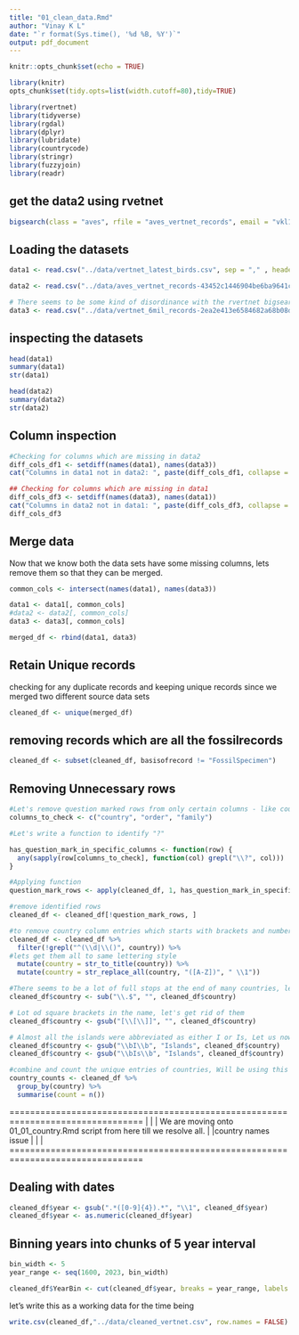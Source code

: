 ```yaml
---
title: "01_clean_data.Rmd"
author: "Vinay K L"
date: "`r format(Sys.time(), '%d %B, %Y')`"
output: pdf_document
---
```


```r
knitr::opts_chunk$set(echo = TRUE)
```

```r
library(knitr)
opts_chunk$set(tidy.opts=list(width.cutoff=80),tidy=TRUE)
```

```r
library(rvertnet)
library(tidyverse)
library(rgdal)
library(dplyr)
library(lubridate)
library(countrycode)
library(stringr)
library(fuzzyjoin)
library(readr)
```

## get the data2 using rvetnet
```r
bigsearch(class = "aves", rfile = "aves_vertnet_records", email = "vkl1@lsu.edu") 
```

## Loading the datasets
```r
data1 <- read.csv("../data/vertnet_latest_birds.csv", sep = "," , header = TRUE)
```

```r
data2 <- read.csv("../data/aves_vertnet_records-43452c1446904be6ba9641c86f891234.tsv", sep = "\t", header = TRUE)
```

```r
# There seems to be some kind of disordinance with the rvertnet bigsearch - third request produced larger dataset - let's try and see how it pans out. 
data3 <- read.csv("../data/vertnet_6mil_records-2ea2e413e6584682a68b08d3a56c8493.tsv", sep ="\t", header = TRUE)
```

## inspecting the datasets
```r
head(data1)
summary(data1)
str(data1)
```

```r
head(data2)
summary(data2)
str(data2)
```

## Column inspection 
```r
#Checking for columns which are missing in data2
diff_cols_df1 <- setdiff(names(data1), names(data3))
cat("Columns in data1 not in data2: ", paste(diff_cols_df1, collapse = ", "), "\n")

## Checking for columns which are missing in data1
diff_cols_df3 <- setdiff(names(data3), names(data1))
cat("Columns in data2 not in data1: ", paste(diff_cols_df3, collapse = ", "), "\n")
diff_cols_df3
```

## Merge data
Now that we know both the data sets have some missing columns, lets remove them so that they can be merged. 
```r

common_cols <- intersect(names(data1), names(data3))

data1 <- data1[, common_cols]
#data2 <- data2[, common_cols]
data3 <- data3[, common_cols]

merged_df <- rbind(data1, data3)
```


## Retain Unique records
checking for any duplicate records and keeping unique records since we merged two different source data sets
```r
cleaned_df <- unique(merged_df)
```


## removing records which are all the fossilrecords
```r
cleaned_df <- subset(cleaned_df, basisofrecord != "FossilSpecimen")
```

## Removing Unnecessary rows
```r
#Let's remove question marked rows from only certain columns - like country/family/order
columns_to_check <- c("country", "order", "family")

#Let's write a function to identify "?"

has_question_mark_in_specific_columns <- function(row) {
  any(sapply(row[columns_to_check], function(col) grepl("\\?", col)))
}

#Applying function
question_mark_rows <- apply(cleaned_df, 1, has_question_mark_in_specific_columns)

#remove identified rows
cleaned_df <- cleaned_df[!question_mark_rows, ]
```


```r
#to remove country column entries which starts with brackets and numbers
cleaned_df <- cleaned_df %>%
  filter(!grepl("^(\\d|\\()", country)) %>%
#lets get them all to same lettering style
  mutate(country = str_to_title(country)) %>%
  mutate(country = str_replace_all(country, "([A-Z])", " \\1"))

#There seems to be a lot of full stops at the end of many countries, let's remove them
cleaned_df$country <- sub("\\.$", "", cleaned_df$country)

# Lot od square brackets in the name, let's get rid of them
cleaned_df$country <- gsub("[\\[\\]]", "", cleaned_df$country)

# Almost all the islands were abbreviated as either I or Is, Let us now rename them as Islands
cleaned_df$country <- gsub("\\bI\\b", "Islands", cleaned_df$country)
cleaned_df$country <- gsub("\\bIs\\b", "Islands", cleaned_df$country)
```

```r
#combine and count the unique entries of countries, Will be using this df to cross check and manually validate the country names ~ have run this after every cleaning step w.r.t country name is conducted. 
country_counts <- cleaned_df %>%
  group_by(country) %>%
  summarise(count = n())
```

================================================================================
|                                                                              |
| We are moving onto 01_01_country.Rmd script from here till we resolve all.   | 
|country names issue                                                           |
|                                                                              |
================================================================================

## Dealing with dates
```r
cleaned_df$year <- gsub(".*([0-9]{4}).*", "\\1", cleaned_df$year)
cleaned_df$year <- as.numeric(cleaned_df$year)

```

## Binning years into chunks of 5 year interval
```r
bin_width <- 5
year_range <- seq(1600, 2023, bin_width)
```

```r
cleaned_df$YearBin <- cut(cleaned_df$year, breaks = year_range, labels = year_range[1:(length(year_range)-1)])
```































let's write this as a working data for the time being
```r
write.csv(cleaned_df,"../data/cleaned_vertnet.csv", row.names = FALSE)
```




